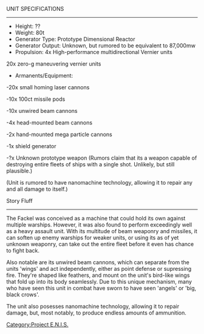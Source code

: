 UNIT SPECIFICATIONS
----
*Height: ??
*Weight: 80t
*Generator Type: Prototype Dimensional Reactor
*Generator Output: Unknown, but rumored to be equivalent to 87,000mw
*Propulsion: 4x High-performance multidirectional Vernier units
20x zero-g maneuvering vernier units

*Armanents/Equipment:
-20x small homing laser cannons

-10x 100ct missile pods

-10x unwired beam cannons

-4x head-mounted beam cannons

-2x hand-mounted mega particle cannons

-1x shield generator

-?x Unknown prototype weapon (Rumors claim that its a weapon capable of destroying entire fleets of ships with a single shot. Unlikely, but still plausible.)

(Unit is rumored to have nanomachine technology, allowing it to repair any and all damage to itself.)

Story Fluff
----
The Fackel was conceived as a machine that could hold its own against multiple warships. However, it was also found to perform exceedingly well as a heavy assault unit. With its multitude of beam weaponry and missiles, it can soften up enemy warships for weaker units, or using its as of yet unknown weaponry, can take out the entire fleet before it even has chance to fight back.

Also notable are its unwired beam cannons, which can separate from the units 'wings' and act independently, either as point defense or supressing fire. They're shaped like feathers, and mount on the unit's bird-like wings that fold up into its body seamlessly. Due to this unique mechanism, many who have seen this unit in combat have sworn to have seen 'angels' or 'big, black crows'. 

The unit also posesses nanomachine technology, allowing it to repair damage, but, most notably, to produce endless amounts of ammunition.
{{PENISMecha}}
[[Category:Project E.N.I.S.]]